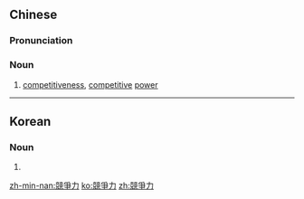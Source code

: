 {{also|竞争力}}
==Chinese==
{{zh-forms|s=竞争力|type=21}}

===Pronunciation===
{{zh-pron
|m=jìngzhēnglì
|c=ging6 zang1 lik6
|mn=kēng-cheng-le̍k
|cat=n
}}

===Noun===
{{zh-noun}}

# [[competitiveness]], [[competitive]] [[power]]

----

==Korean==
{{ko-hanjatab|競|爭|力}}

===Noun===
{{ko-noun|rv=gyeongjaengnyeok|hangeul=경쟁력}}

# {{hanja form of|경쟁력|[[competitiveness]], [[competitive]] [[power]]}}

[[zh-min-nan:競爭力]]
[[ko:競爭力]]
[[zh:競爭力]]